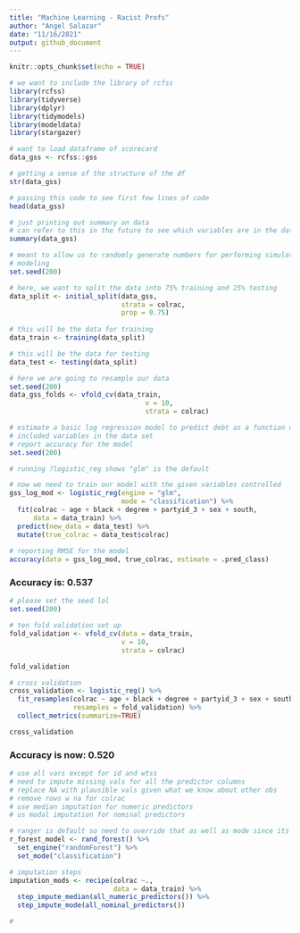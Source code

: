 ```yaml
---
title: "Machine Learning - Racist Profs"
author: "Angel Salazar"
date: "11/16/2021"
output: github_document
---
```



```r
knitr::opts_chunk$set(echo = TRUE)

# we want to include the library of rcfss
library(rcfss)
library(tidyverse)
library(dplyr)
library(tidymodels)
library(modeldata)
library(stargazer)
```


```r
# want to load dataframe of scorecard
data_gss <- rcfss::gss

# getting a sense of the structure of the df
str(data_gss)

# passing this code to see first few lines of code
head(data_gss)

# just printing out summary on data
# can refer to this in the future to see which variables are in the data frame
summary(data_gss)
```

```r
# meant to allow us to randomly generate numbers for performing simulation and 
# modeling
set.seed(200)

# here, we want to split the data into 75% training and 25% testing
data_split <- initial_split(data_gss,
                            strata = colrac, 
                            prop = 0.75)
                            
# this will be the data for training
data_train <- training(data_split)

# this will be the data for testing
data_test <- testing(data_split)
```

```r
# here we are going to resample our data
set.seed(200)
data_gss_folds <- vfold_cv(data_train, 
                                  v = 10, 
                                  strata = colrac)
```

```r
# estimate a basic log regression model to predict debt as a function of the
# included variables in the data set
# report accuracy for the model
set.seed(200)

# running ?logistic_reg shows "glm" is the default

# now we need to train our model with the given variables controlled 
gss_log_mod <- logistic_reg(engine = "glm", 
                            mode = "classification") %>%
  fit(colrac ~ age + black + degree + partyid_3 + sex + south, 
      data = data_train) %>%
  predict(new_data = data_test) %>%
  mutate(true_colrac = data_test$colrac)
  
# reporting RMSE for the model
accuracy(data = gss_log_mod, true_colrac, estimate = .pred_class)

```
### Accuracy is: 0.537

```r
# please set the seed lol
set.seed(200)

# ten fold validation set up
fold_validation <- vfold_cv(data = data_train, 
                            v = 10, 
                            strata = colrac)

fold_validation

# cross validation 
cross_validation <- logistic_reg() %>%
  fit_resamples(colrac ~ age + black + degree + partyid_3 + sex + south, 
                resamples = fold_validation) %>%
  collect_metrics(summarize=TRUE)

cross_validation
```

### Accuracy is now: 0.520

```r
# use all vars except for id and wtss
# need to impute missing vals for all the predictor columns
# replace NA with plausible vals given what we know about other obs
# remove rows w na for colrac
# use median imputation for numeric predictors
# us modal imputation for nominal predictors

# ranger is default so need to override that as well as mode since its unknown rn
r_forest_model <- rand_forest() %>%
  set_engine("randomForest") %>%
  set_mode("classification")

# imputation steps 
imputation_mods <- recipe(colrac ~., 
                          data = data_train) %>%
  step_impute_median(all_numeric_predictors()) %>%
  step_impute_mode(all_nominal_predictors())

# 


```

